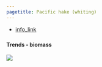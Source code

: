 ```yaml
---
pagetitle: Pacific hake (whiting)
---
```


- [info_link](https://olympiccoast.noaa.gov/living/marinelife/fish/fish.html)



### {.tabset}

#### Trends - biomass

![](figures/S.LR.12.6 - Pacific Hake spatiotemporal distribution.jpg)
